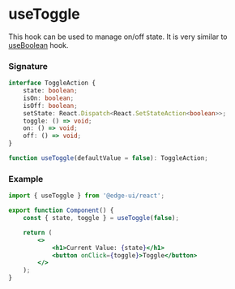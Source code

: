# useToggle

This hook can be used to manage on/off state. It is very similar to [useBoolean](/docs/hooks/use-boolean) hook.

### Signature

```ts
interface ToggleAction {
    state: boolean;
    isOn: boolean;
    isOff: boolean;
    setState: React.Dispatch<React.SetStateAction<boolean>>;
    toggle: () => void;
    on: () => void;
    off: () => void;
}

function useToggle(defaultValue = false): ToggleAction;
```

### Example

```jsx
import { useToggle } from '@edge-ui/react';

export function Component() {
    const { state, toggle } = useToggle(false);

    return (
        <>
            <h1>Current Value: {state}</h1>
            <button onClick={toggle}>Toggle</button>
        </>
    );
}
```
